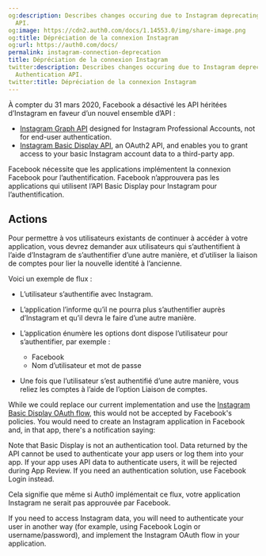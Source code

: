 ```yaml
---
og:description: Describes changes occuring due to Instagram deprecating their Authentication
  API.
og:image: https://cdn2.auth0.com/docs/1.14553.0/img/share-image.png
og:title: Dépréciation de la connexion Instagram
og:url: https://auth0.com/docs/
permalink: instagram-connection-deprecation
title: Dépréciation de la connexion Instagram
twitter:description: Describes changes occuring due to Instagram deprecating their
  Authentication API.
twitter:title: Dépréciation de la connexion Instagram
---
```


À compter du 31 mars 2020, Facebook a désactivé les API héritées d’Instagram en faveur d’un nouvel ensemble d’API :

* [Instagram Graph API](https://developers.facebook.com/docs/instagram-api) designed for Instagram Professional Accounts, not for end-user authentication.
* [Instagram Basic Display API](https://developers.facebook.com/docs/instagram-basic-display-api), an OAuth2 API, and enables you to grant access to your basic Instagram account data to a third-party app.

Facebook nécessite que les applications implémentent la connexion Facebook pour l’authentification. Facebook n’approuvera pas les applications qui utilisent l’API Basic Display pour Instagram pour l’authentification.

## Actions

Pour permettre à vos utilisateurs existants de continuer à accéder à votre application, vous devrez demander aux utilisateurs qui s’authentifient à l’aide d’Instagram de s’authentifier d’une autre manière, et d’utiliser la liaison de comptes pour lier la nouvelle identité à l’ancienne.

Voici un exemple de flux :

* L’utilisateur s’authentifie avec Instagram.
* L’application l’informe qu’il ne pourra plus s’authentifier auprès d’Instagram et qu’il devra le faire d’une autre manière.
* L’application énumère les options dont dispose l’utilisateur pour s’authentifier, par exemple :

  + Facebook
  + Nom d’utilisateur et mot de passe
* Une fois que l’utilisateur s’est authentifié d’une autre manière, vous reliez les comptes à l’aide de l’option Liaison de comptes.

While we could replace our current implementation and use the [Instagram Basic Display OAuth flow](https://developers.facebook.com/docs/instagram-basic-display-api/guides/getting-access-tokens-and-permissions), this would not be accepted by Facebook's policies. You would need to create an Instagram application in Facebook and, in that app, there's a notification saying:

<Callout icon="file-lines" color="#0EA5E9" iconType="regular">

Note that Basic Display is not an authentication tool. Data returned by the API cannot be used to authenticate your app users or log them into your app. If your app uses API data to authenticate users, it will be rejected during App Review. If you need an authentication solution, use Facebook Login instead.

</Callout>

Cela signifie que même si Auth0 implémentait ce flux, votre application Instagram ne serait pas approuvée par Facebook.

If you need to access Instagram data, you will need to authenticate your user in another way (for example, using Facebook Login or username/password), and implement the Instagram <Tooltip tip="OAuth 2.0: Authorization framework that defines authorization protocols and workflows." cta="View Glossary" href="/docs/glossary?term=OAuth">OAuth</Tooltip> flow in your application.